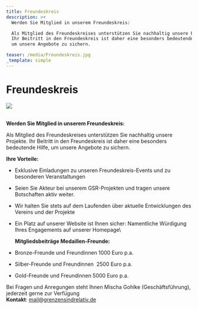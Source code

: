 ```yaml
---
title: Freundeskreis
description: >+
  Werden Sie Mitglied in unserem Freundeskreis:

  Als Mitglied des Freundeskreises unterstützen Sie nachhaltig unsere Projekte.
  Ihr Beitritt in den Freundeskreis ist daher eine besonders bedeutende Hilfe,
  um unsere Angebote zu sichern.

teaser: /media/Freundeskreis.jpg
_template: simple
---
```


# Freundeskreis

![](/media/Freundeskreis.jpg)

\
**Werden Sie Mitglied in unserem Freundeskreis:**

Als Mitglied des Freundeskreises unterstützen Sie nachhaltig unsere Projekte. Ihr Beitritt in den Freundeskreis ist daher eine besonders bedeutende Hilfe, um unsere Angebote zu sichern.

**Ihre Vorteile:**

* Exklusive Einladungen zu unseren Freundeskreis-Events und zu besonderen Veranstaltungen
* Seien Sie Akteur bei unserem GSR-Projekten und tragen unsere Botschaften aktiv weiter.
* Wir halten Sie stets auf dem Laufenden über aktuelle Entwicklungen des Vereins und der Projekte
* Ein Platz auf unserer Website ist Ihnen sicher: Namentliche Würdigung Ihres Engagements auf unserer Homepage\\

  **Mitgliedsbeiträge Medaillen-Freunde:**
* Bronze-Freunde und Freundinnen 1000 Euro p.a.
* Silber-Freunde und Freundinnen  2500 Euro p.a.
* Gold-Freunde und Freundinnen 5000 Euro p.a.

Bei Fragen und Anregungen steht Ihnen Mischa Gohlke (Geschäftsführung), jederzeit gerne zur Verfügung \
**Kontakt**: mail@grenzensindrelativ.de

